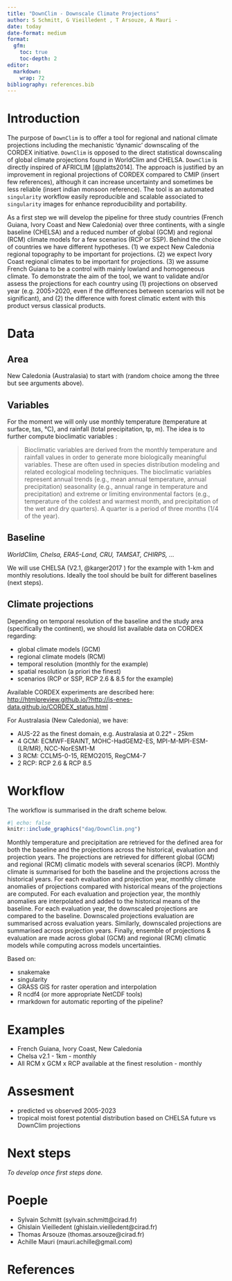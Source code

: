 ```yaml
---
title: "DownClim - Downscale Climate Projections"
author: S Schmitt, G Vieilledent , T Arsouze, A Mauri -
date: today
date-format: medium
format: 
  gfm:
    toc: true
    toc-depth: 2
editor: 
  markdown: 
    wrap: 72
bibliography: references.bib
---
```


# Introduction

The purpose of `DownClim` is to offer a tool for regional and national
climate projections including the mechanistic 'dynamic' downscaling of
the CORDEX initiative. `DownClim` is opposed to the direct statistical
downscaling of global climate projections found in WorldClim and CHELSA.
`DownClim` is directly inspired of AFRICLIM [@platts2014]. The approach
is justified by an improvement in regional projections of CORDEX
compared to CMIP (insert few references), although it can increase
uncertainty and sometimes be less reliable (insert indian monsoon
reference). The tool is an automated `singularity` workflow easily
reproducible and scalable associated to `singularity` images for enhance
reproducibility and portability.

As a first step we will develop the pipeline for three study countries
(French Guiana, Ivory Coast and New Caledonia) over three continents,
with a single baseline (CHELSA) and a reduced number of global (GCM) and
regional (RCM) climate models for a few scenarios (RCP or SSP). Behind
the choice of countries we have different hypotheses. (1) we expect New
Caledonia regional topography to be important for projections. (2) we
expect Ivory Coast regional climates to be important for projections.
(3) we assume French Guiana to be a control with mainly lowland and
homogeneous climate. To demonstrate the aim of the tool, we want to
validate and/or assess the projections for each country using (1)
projections on observed year (e.g. 2005\>2020, even if the differences
between scenarios will not be significant), and (2) the difference with
forest climatic extent with this product versus classical products.

# Data

## Area

New Caledonia (Australasia) to start with (random choice among the three
but see arguments above).

## Variables

For the moment we will only use monthly temperature (temperature at
surface, tas, °C), and rainfall (total precipitation, tp, m). The idea
is to further compute bioclimatic variables :

> Bioclimatic variables are derived from the monthly temperature and
> rainfall values in order to generate more biologically meaningful
> variables. These are often used in species distribution modeling and
> related ecological modeling techniques. The bioclimatic variables
> represent annual trends (e.g., mean annual temperature, annual
> precipitation) seasonality (e.g., annual range in temperature and
> precipitation) and extreme or limiting environmental factors (e.g.,
> temperature of the coldest and warmest month, and precipitation of the
> wet and dry quarters). A quarter is a period of three months (1/4 of
> the year).

## Baseline

*WorldClim, Chelsa, ERA5-Land, CRU, TAMSAT, CHIRPS, ...*

We will use CHELSA (V2.1, @karger2017 ) for the example with 1-km and
monthly resolutions. Ideally the tool should be built for different
baselines (next steps).

## Climate projections

Depending on temporal resolution of the baseline and the study area
(specifically the continent), we should list available data on CORDEX
regarding:

-   global climate models (GCM)
-   regional climate models (RCM)
-   temporal resolution (monthly for the example)
-   spatial resolution (a priori the finest)
-   scenarios (RCP or SSP, RCP 2.6 & 8.5 for the example)

Available CORDEX experiments are described here:
<http://htmlpreview.github.io/?http://is-enes-data.github.io/CORDEX_status.html>
.

For Australasia (New Caledonia), we have:

-   AUS-22 as the finest domain, e.g. Australasia at 0.22° - 25km
-   4 GCM: ECMWF-ERAINT, MOHC-HadGEM2-ES, MPI-M-MPI-ESM-(LR/MR),
    NCC-NorESM1-M
-   3 RCM: CCLM5-0-15, REMO2015, RegCM4-7
-   2 RCP: RCP 2.6 & RCP 8.5

# Workflow

The workflow is summarised in the draft scheme below.

```r
#| echo: false
knitr::include_graphics("dag/DownClim.png")
```

Monthly temperature and precipitation are retrieved for the defined area
for both the baseline and the projections across the historical,
evaluation and projection years. The projections are retrieved for
different global (GCM) and regional (RCM) climatic models with several
scenarios (RCP). Monthly climate is summarised for both the baseline and
the projections across the historical years. For each evaluation and
projection year, monthly climate anomalies of projections compared with
historical means of the projections are computed. For each evaluation
and projection year, the monthly anomalies are interpolated and added to
the historical means of the baseline. For each evaluation year, the
downscaled projections are compared to the baseline. Downscaled
projections evaluation are summarised across evaluation years.
Similarly, downscaled projections are summarised across projection
years. Finally, ensemble of projections & evaluation are made across
global (GCM) and regional (RCM) climatic models while computing across
models uncertainties.

Based on:

-   snakemake
-   singularity
-   GRASS GIS for raster operation and interpolation
-   R ncdf4 (or more appropriate NetCDF tools)
-   rmarkdown for automatic reporting of the pipeline?

# Examples

-   French Guiana, Ivory Coast, New Caledonia
-   Chelsa v2.1 - 1km - monthly
-   All RCM x GCM x RCP available at the finest resolution - monthly

# Assesment

-   predicted vs observed 2005-2023
-   tropical moist forest potential distribution based on CHELSA future
    vs DownClim projections

# Next steps

*To develop once first steps done.*

# Poeple

-   Sylvain Schmitt (sylvain.schmitt\@cirad.fr)
-   Ghislain Vieilledent (ghislain.vieilledent\@cirad.fr)
-   Thomas Arsouze (thomas.arsouze\@cirad.fr)
-   Achille Mauri (mauri.achille\@gmail.com)

# References
